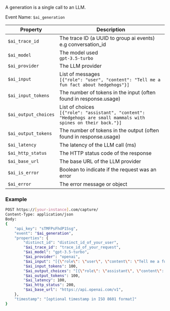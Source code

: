 A generation is a single call to an LLM.


Event Name: `$ai_generation`  

| Property | Description |
|----------|-------------|
| `$ai_trace_id` | The trace ID (a UUID to group ai events) e.g conversation_id |
| `$ai_model` | The model used <br/>`gpt-3.5-turbo` |
| `$ai_provider` | The LLM provider |
| `$ai_input` | List of messages <br/>`[{"role": "user", "content": "Tell me a fun fact about hedgehogs"}]` |
| `$ai_input_tokens` | The number of tokens in the input (often found in response.usage) |
| `$ai_output_choices` | List of choices <br/>`[{"role": "assistant", "content": "Hedgehogs are small mammals with spines on their back."}]` |
| `$ai_output_tokens` | The number of tokens in the output (often found in response.usage) |
| `$ai_latency` | The latency of the LLM call (ms) |
| `$ai_http_status` | The HTTP status code of the response |
| `$ai_base_url` | The base URL of the LLM provider |
| `$ai_is_error` | Boolean to indicate if the request was an error |
| `$ai_error` | The error message or object | 

### Example
```bash
POST https://[your-instance].com/capture/
Content-Type: application/json
Body:
{
    "api_key": "sTMFPsFhdP1Ssg",
    "event": "$ai_generation",
    "properties": {
        "distinct_id": "distinct_id_of_your_user",
        "$ai_trace_id": "trace_id_of_your_request",
        "$ai_model": "gpt-3.5-turbo",
        "$ai_provider": "openai",
        "$ai_input": "[{\"role\": \"user\", \"content\": \"Tell me a fun fact about hedgehogs\"}]",
        "$ai_input_tokens": 100,
        "$ai_output_choices": "[{\"role\": \"assistant\", \"content\": \"Hedgehogs are small mammals with spines on their back.\"}]",
        "$ai_output_tokens": 100,
        "$ai_latency": 100,
        "$ai_http_status": 200,
        "$ai_base_url": "https://api.openai.com/v1",
    },
    "timestamp": "[optional timestamp in ISO 8601 format]"
}
```